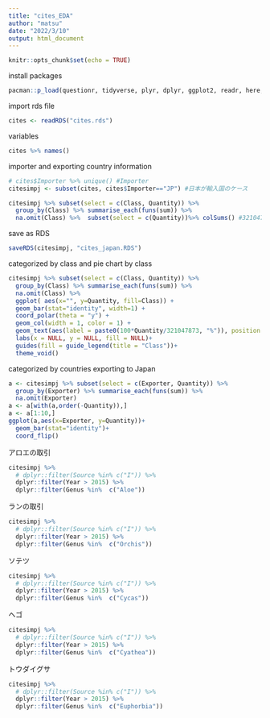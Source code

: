---
title: "cites_EDA"
author: "matsu"
date: "2022/3/10"
output: html_document
---

```{r setup, include=FALSE}
knitr::opts_chunk$set(echo = TRUE)
```

install packages
```{r}
pacman::p_load(questionr, tidyverse, plyr, dplyr, ggplot2, readr, here, data.table, parallel, ggridges, here, lattice)
```

import rds file
```{r}
cites <- readRDS("cites.rds")
```
variables
```{r}
cites %>% names()
```
importer and exporting country information
```{r}
# cites$Importer %>% unique() #Importer
citesimpj <- subset(cites, cites$Importer=="JP") #日本が輸入国のケース

citesimpj %>% subset(select = c(Class, Quantity)) %>%
  group_by(Class) %>% summarise_each(funs(sum)) %>%
  na.omit(Class) %>%  subset(select = c(Quantity))%>% colSums() #321047873 total number imported by Japan
```
save as RDS
```{r}
saveRDS(citesimpj, "cites_japan.RDS")
```

categorized by class and pie chart by class
```{r}
citesimpj %>% subset(select = c(Class, Quantity)) %>%
  group_by(Class) %>% summarise_each(funs(sum)) %>%
  na.omit(Class) %>%
  ggplot( aes(x="", y=Quantity, fill=Class)) +
  geom_bar(stat="identity", width=1) +
  coord_polar(theta = "y") +
  geom_col(width = 1, color = 1) +
  geom_text(aes(label = paste0(100*Quantity/321047873, "%")), position = position_stack(vjust = 0.5))+
  labs(x = NULL, y = NULL, fill = NULL)+
  guides(fill = guide_legend(title = "Class"))+
  theme_void()
```
categorized by countries exporting to Japan
```{r}
a <- citesimpj %>% subset(select = c(Exporter, Quantity)) %>% 
  group_by(Exporter) %>% summarise_each(funs(sum)) %>%
  na.omit(Exporter) 
a <- a[with(a,order(-Quantity)),]
a <- a[1:10,]
ggplot(a,aes(x=Exporter, y=Quantity))+
  geom_bar(stat="identity")+
  coord_flip()
```

アロエの取引
```{r}
citesimpj %>% 
  # dplyr::filter(Source %in% c("I")) %>% 
  dplyr::filter(Year > 2015) %>% 
  dplyr::filter(Genus %in%  c("Aloe"))

```
ランの取引
```{r}
citesimpj %>% 
  # dplyr::filter(Source %in% c("I")) %>% 
  dplyr::filter(Year > 2015) %>% 
  dplyr::filter(Genus %in%  c("Orchis"))
```
ソテツ
```{r}
citesimpj %>% 
  # dplyr::filter(Source %in% c("I")) %>% 
  dplyr::filter(Year > 2015) %>% 
  dplyr::filter(Genus %in%  c("Cycas"))
```
ヘゴ
```{r}
citesimpj %>% 
  # dplyr::filter(Source %in% c("I")) %>% 
  dplyr::filter(Year > 2015) %>% 
  dplyr::filter(Genus %in%  c("Cyathea"))
```
トウダイグサ
```{r}
citesimpj %>% 
  # dplyr::filter(Source %in% c("I")) %>% 
  dplyr::filter(Year > 2015) %>% 
  dplyr::filter(Genus %in%  c("Euphorbia"))
```

